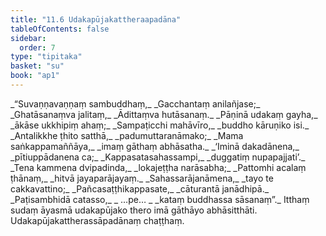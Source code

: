 ```yaml
---
title: "11.6 Udakapūjakattheraapadāna"
tableOfContents: false
sidebar:
  order: 7
type: "tipitaka"
basket: "su"
book: "ap1"
---
```



<DynamicBreadcrumb />

<Division number="29" book="ap1">

<Paragraph number="1890" type="verses" book="ap1">
_“Suvaṇṇavaṇṇaṃ sambuddhaṃ,_  
_Gacchantaṃ anilañjase;_  
_Ghatāsanaṃva jalitaṃ,_  
_Ādittaṃva hutāsanaṃ._  

</Paragraph>

</Division>
<Division number="30" book="ap1">

<Paragraph number="1891" type="verses" book="ap1">
_Pāṇinā udakaṃ gayha,_  
_ākāse ukkhipiṃ ahaṃ;_  
_Sampaṭicchi mahāvīro,_  
_buddho kāruṇiko isi._  

</Paragraph>

</Division>
<Division number="31" book="ap1">

<Paragraph number="1892" type="verses" book="ap1">
_Antalikkhe ṭhito satthā,_  
_padumuttaranāmako;_  
_Mama saṅkappamaññāya,_  
_imaṃ gāthaṃ abhāsatha._  

</Paragraph>

</Division>
<Division number="32" book="ap1">

<Paragraph number="1893" type="verses" book="ap1">
_‘Iminā dakadānena,_  
_pītiuppādanena ca;_  
_Kappasatasahassampi,_  
_duggatiṃ nupapajjati’._  

</Paragraph>

</Division>
<Division number="33" book="ap1">

<Paragraph number="1894" type="verses" book="ap1">
_Tena kammena dvipadinda,_  
_lokajeṭṭha narāsabha;_  
_Pattomhi acalaṃ ṭhānaṃ,_  
_hitvā jayaparājayaṃ._  

</Paragraph>

</Division>
<Division number="34" book="ap1">

<Paragraph number="1895" type="verses" book="ap1">
_Sahassarājanāmena,_  
_tayo te cakkavattino;_  
_Pañcasaṭṭhikappasate,_  
_cāturantā janādhipā._  

</Paragraph>

</Division>
<Division number="35" book="ap1">

<Paragraph number="1896" type="verses" book="ap1">
_Paṭisambhidā catasso,_  
_ …pe… _  
_kataṃ buddhassa sāsanaṃ”._  

</Paragraph>

<Paragraph number="1897" book="ap1">
Itthaṃ sudaṃ āyasmā udakapūjako thero imā gāthāyo abhāsitthāti.

</Paragraph>
</Division>

<Paragraph number="1898" type="center" book="ap1">
Udakapūjakattherassāpadānaṃ chaṭṭhaṃ.
</Paragraph>